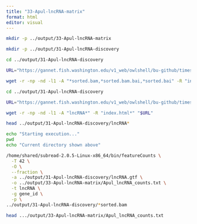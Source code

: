 ```yaml
---
title: "33-Apul-lncRNA-matrix"
format: html
editor: visual
---
```


```bash
mkdir -p ../output/33-Apul-lncRNA-matrix
```

```bash
mkdir -p ../output/31-Apul-lncRNA-discovery
```

```bash
cd ../output/31-Apul-lncRNA-discovery

URL="https://gannet.fish.washington.edu/v1_web/owlshell/bu-github/timeseries_molecular/D-Apul/output/31-Apul-lncRNA-discovery/"

wget -r -np -nd -l1 -A "*sorted.bam,*sorted.bam.bai,*sorted.bai" -R "index.html*" "$URL"
```


```bash
cd ../output/31-Apul-lncRNA-discovery

URL="https://gannet.fish.washington.edu/v1_web/owlshell/bu-github/timeseries_molecular/D-Apul/output/31-Apul-lncRNA-discovery/"

wget -r -np -nd -l1 -A "lncRNA*" -R "index.html*" "$URL"
```


```bash
head ../output/31-Apul-lncRNA-discovery/lncRNA*
```

```bash
echo "Starting execution..."
pwd
echo "Current directory shown above"
```


```bash
/home/shared/subread-2.0.5-Linux-x86_64/bin/featureCounts \
  -T 42 \
  -O \
  --fraction \
  -a ../output/31-Apul-lncRNA-discovery/lncRNA.gtf \
  -o ../output/33-Apul-lncRNA-matrix/Apul_lncRNA_counts.txt \
  -t lncRNA \
  -g gene_id \
  -p \
../output/31-Apul-lncRNA-discovery/*sorted.bam
```


```bash
head .../output/33-Apul-lncRNA-matrix/Apul_lncRNA_counts.txt
```

